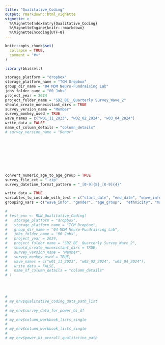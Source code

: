 ```yaml
---
title: "Qualitative_Coding"
output: rmarkdown::html_vignette
vignette: >
  %\VignetteIndexEntry{Qualitative_Coding}
  %\VignetteEngine{knitr::rmarkdown}
  %\VignetteEncoding{UTF-8}
---
```


```r
knitr::opts_chunk$set(
  collapse = TRUE,
  comment = "#>"
)
```

```r
library(bkissell)
```


```r
storage_platform = "dropbox"
storage_platform_name = "TCM Dropbox"
group_dir_name = "04 MDM Neuro-Fundraising Lab"
jobs_folder_name = "00 Jobs"
project_year = 2024
project_folder_name = "SDZ_BC__Quarterly Survey_Wave_2"
should_create_nonexistant_dirs = TRUE
survey_version_name = "Member"
survey_monkey_used = TRUE
wave_names = c("w01_11_2023", "w02_02_2024", "w03_04_2024")
write_data = FALSE
name_of_column_details = "column_details"
# survey_version_name = "Donor"









convert_numeric_age_to_age_group = TRUE
survey_file_ext = ".zip"
survey_datetime_format_pattern = "_[0-9]{8}_[0-9]{4}"

write_data = TRUE
variables_to_include_with_text = c("start_date", "end_date", "wave_info", "version_name",  "gender", "age", "age_group", "ethnicity", "marital_status", "h_c__no_children",	"h_c__under_12",	"h_c__12_to_17",	"h_c__18_to_65",	"h_c__65_and_up", "annual_household_income",	"zip_code", "audience_type")
grouping_vars = c("wave_info", "gender", "age_group",  "ethnicity", "marital_status", "annual_household_income", "audience_type")

# 
# test_env <- RUN_Qualitative_Coding(
#   storage_platform = "dropbox",
#   storage_platform_name = "TCM Dropbox",
#   group_dir_name = "04 MDM Neuro-Fundraising Lab",
#   jobs_folder_name = "00 Jobs",
#   project_year = 2024,
#   project_folder_name = "SDZ_BC__Quarterly Survey_Wave_2",
#   should_create_nonexistant_dirs = TRUE,
#   survey_version_name = "Member",
#   survey_monkey_used = TRUE,
#   wave_names = c("w01_11_2023", "w02_02_2024", "w03_04_2024"),
#   write_data = FALSE,
#   name_of_column_details = "column_details"
# )




# 
# my_env$qualitative_coding_data_path_list
# 
# my_env$survey_data_for_power_bi_df
# 
# my_env$column_workbook_lists_single
# 
# my_env$column_workbook_lists_single
# 
# my_env$power_bi_overall_qualitative_path




```
